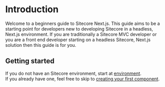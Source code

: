 # Introduction
 
Welcome to a beginners guide to Sitecore Next.js. This guide aims to be a starting point for developers new to developing Sitecore in a headless, Next.js environment.
If you are traditionally a Sitecore MVC developer or you are a front end developer starting on a headless Sitecore, Next.js solution then this guide is for you.


## Getting started

If you do not have an Sitecore environment, start at [environment](/environment/prerequisites).  
If you already have one, feel free to skip to [creating your first component](/components/create-your-first-component).



